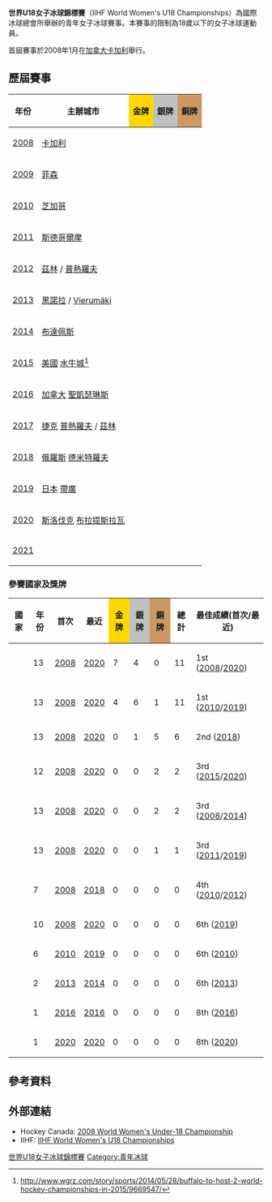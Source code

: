 '''世界U18女子冰球錦標賽'''（IIHF World Women's U18 Championships）為國際冰球總會所舉辦的青年女子冰球賽事。本賽事的限制為18歲以下的女子冰球運動員。

首屆賽事於2008年1月在[[加拿大|加拿大]][[卡加利|卡加利]]舉行。

==歷屆賽事==
{| class="wikitable" border=1 cellspacing=2 cellpadding=2 width=70%
|- bgcolor="#efefef" align=left
! 年份
! 主辦城市
! style="background:gold" |金牌
! style="background:silver" |銀牌
! style="background:#c96" |銅牌
|-
|[[2008年世界U18女子冰球錦標賽|2008]] ||{{CAN}} [[卡加利|卡加利]]||{{ihw18|USA}} || {{ihw18|CAN}} || {{ihw18|CZE}} 
|-
|[[2009年世界U18女子冰球錦標賽|2009]] ||{{GER}} [[菲森|菲森]]||{{ihw18|USA}} || {{ihw18|CAN}} || {{ihw18|SWE}} 
|-
|[[2010年世界U18女子冰球錦標賽|2010]] ||{{USA}} [[芝加哥|芝加哥]]||{{ihw18|CAN}} || {{ihw18|USA}} || {{ihw18|SWE}} 
|-
|[[2011年世界U18女子冰球錦標賽|2011]] ||{{SWE}} [[斯德哥爾摩|斯德哥爾摩]]||{{ihw18|USA}} || {{ihw18|CAN}} || {{ihw18|FIN}} 
|-
|[[2012年世界U18女子冰球錦標賽|2012]] ||{{CZE}} [[茲林|茲林]] / [[普熱羅夫|普熱羅夫]]||{{ihw18|CAN}} || {{ihw18|USA}} || {{ihw18|SWE}} 
|-
|[[2013年世界U18女子冰球錦標賽|2013]] ||{{FIN}} [[黑諾拉|黑諾拉]] / [[Vierumäki|Vierumäki]]||{{ihw18|CAN}} || {{ihw18|USA}} || {{ihw18|SWE}} 
|-
|[[2014年世界U18女子冰球錦標賽|2014]] ||{{HUN}} [[布達佩斯|布達佩斯]]||{{ihw18|CAN}} || {{ihw18|USA}} || {{ihw18|CZE}} 
|-
|[[2015年世界U18女子冰球錦標賽|2015]] ||{{flagicon|USA}} [[美国|美國]] [[水牛城|水牛城]]<ref>http://www.wgrz.com/story/sports/2014/05/28/buffalo-to-host-2-world-hockey-championships-in-2015/9669547/{{dead link|date=2018年5月 |bot=InternetArchiveBot |fix-attempted=yes }}</ref>||{{ihw18|USA}} || {{ihw18|CAN}} || {{ihw18|RUS}} 
|-
|[[2016年世界U18女子冰球錦標賽|2016]] ||{{flagicon|CAN}} [[加拿大|加拿大]] [[圣凯瑟琳斯|聖凱瑟琳斯]]||{{ihw18|USA}} || {{ihw18|CAN}} || {{ihw18|SWE}}  
|-
|[[2017年世界U18女子冰球錦標賽|2017]] ||{{flagicon|CZE}} [[捷克|捷克]] [[普熱羅夫|普熱羅夫]] / [[兹林|茲林]]||{{ihw18|USA}} || {{ihw18|CAN}} || {{ihw18|RUS}} 
|-
|[[2018年世界U18女子冰球錦標賽|2018]] ||{{flagicon|RUS}} [[俄罗斯|俄羅斯]] [[德米特罗夫|德米特羅夫]]||{{ihw18|USA}} || {{ihw18|SWE}} || {{ihw18|CAN}} 
|-
|[[2019年世界U18女子冰球錦標賽|2019]] ||{{flagicon|JPN}} [[日本|日本]] [[帶廣市|帶廣]]||{{ihw18|CAN}} || {{ihw18|USA}} || {{ihw18|FIN}}
|-
|[[2020年世界U18女子冰球錦標賽|2020]] ||{{flagicon|SVK}} [[斯洛伐克|斯洛伐克]] [[布拉提斯拉瓦|布拉提斯拉瓦]]||{{ihw18|USA}} || {{ihw18|CAN}} || {{ihw18|RUS}} 
|-
|[[2021年世界U18女子冰球錦標賽|2021]] ||{{flagicon|}} || ||  ||  
|}

===參賽國家及獎牌===
{| class="wikitable sortable" style="text-align:center; font-size:95%;"
|-
! 國家 !! 年份 !! 首次 !! 最近 !! style="background:gold" |金牌 !! style="background:silver" |銀牌 !! style="background:#c96" |銅牌 !! 總計 !! 最佳成績(首次/最近)
|-
| align=left|{{ihw18|USA}} || 13 || [[2008_IIHF_World_Women's_U18_Championship|2008]] || [[2020_IIHF_World_Women's_U18_Championship|2020]] || 7 || 4 || 0 || 11 || 1st ([[2008_IIHF_World_Women's_U18_Championship|2008]]/[[2020_IIHF_World_Women's_U18_Championship|2020]])
|-
| align=left|{{ihw18|CAN}} || 13 || [[2008_IIHF_World_Women's_U18_Championship|2008]] || [[2020_IIHF_World_Women's_U18_Championship|2020]] || 4 || 6 || 1 || 11 || 1st ([[2010_IIHF_World_Women's_U18_Championship|2010]]/[[2019_IIHF_World_Women's_U18_Championship|2019]])
|-
| align=left|{{ihw18|SWE}} || 13 || [[2008_IIHF_World_Women's_U18_Championship|2008]] || [[2020_IIHF_World_Women's_U18_Championship|2020]] || 0 || 1 || 5 || 6 || 2nd ([[2018_IIHF_World_Women's_U18_Championship|2018]])
|-
| align=left|{{ihw18|RUS}} || 12 || [[2008_IIHF_World_Women's_U18_Championship|2008]] || [[2020_IIHF_World_Women's_U18_Championship|2020]] || 0 || 0 || 2 || 2 || 3rd ([[2015_IIHF_World_Women's_U18_Championship|2015]]/[[2020_IIHF_World_Women's_U18_Championship|2020]])
|-
| align=left|{{ihw18|CZE}} || 13 || [[2008_IIHF_World_Women's_U18_Championship|2008]] || [[2020_IIHF_World_Women's_U18_Championship|2020]] || 0 || 0 || 2 || 2 || 3rd ([[2008_IIHF_World_Women's_U18_Championship|2008]]/[[2014_IIHF_World_Women's_U18_Championship|2014]])
|-
| align=left|{{ihw18|FIN}} || 13 || [[2008_IIHF_World_Women's_U18_Championship|2008]] || [[2020_IIHF_World_Women's_U18_Championship|2020]] || 0 || 0 || 1 || 1 || 3rd ([[2011_IIHF_World_Women's_U18_Championship|2011]]/[[2019_IIHF_World_Women's_U18_Championship|2019]])
|-
| align=left|{{ihw18|GER}} || 7 || [[2008_IIHF_World_Women's_U18_Championship|2008]] || [[2018_IIHF_World_Women's_U18_Championship|2018]] || 0 || 0 || 0 || 0 || 4th ([[2010_IIHF_World_Women's_U18_Championship|2010]]/[[2012_IIHF_World_Women's_U18_Championship|2012]])
|-
| align=left|{{ihw18|SUI}} || 10 || [[2008_IIHF_World_Women's_U18_Championship|2008]] || [[2020_IIHF_World_Women's_U18_Championship|2020]] || 0 || 0 || 0 || 0 || 6th ([[2019_IIHF_World_Women's_U18_Championship|2019]])
|-
| align=left|{{ihw18|JPN}} || 6 || [[2010_IIHF_World_Women's_U18_Championship|2010]] || [[2019_IIHF_World_Women's_U18_Championship|2019]] || 0 || 0 || 0 || 0 || 6th ([[2010_IIHF_World_Women's_U18_Championship|2010]])
|-
| align=left|{{ihw18|HUN}} || 2 || [[2013_IIHF_World_Women's_U18_Championship|2013]] || [[2014_IIHF_World_Women's_U18_Championship|2014]] || 0 || 0 || 0 || 0 || 6th ([[2013_IIHF_World_Women's_U18_Championship|2013]])
|-
| align=left|{{ihw18|FRA}} || 1 || [[2016_IIHF_World_Women's_U18_Championship|2016]] || [[2016_IIHF_World_Women's_U18_Championship|2016]] || 0 || 0 || 0 || 0 || 8th ([[2016_IIHF_World_Women's_U18_Championship|2016]])
|-
| align=left|{{ihw18|SVK}} || 1 || [[2020_IIHF_World_Women's_U18_Championship|2020]] || [[2020_IIHF_World_Women's_U18_Championship|2020]] || 0 || 0 || 0 || 0 || 8th ([[2020_IIHF_World_Women's_U18_Championship|2020]])
|}

==參考資料==

{{reflist}}

==外部連結==
* Hockey Canada: [http://www.hockeycanada.ca/index.cfm/ci_id/26945/la_id/1.htm 2008 World Women's Under-18 Championship]
* IIHF: [http://www.iihf.com/iihf-home/history/all-medallists/women-u18.html IIHF World Women's U18 Championships] {{Wayback|url=http://www.iihf.com/iihf-home/history/all-medallists/women-u18.html |date=20150205195350 }}




{{國際冰球總會}}

[[Category:世界U18女子冰球錦標賽|]]
[[Category:青年冰球|Category:青年冰球]]